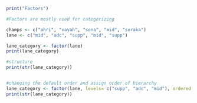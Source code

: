 ```r
print("Factors")

#Factors are mostly used for categorizing
```

```r
champs <- c("ahri", "xayah", "sona", "mid", "soraka")
lane <- c("mid", "adc", "supp", "mid", "supp")

lane_category <- factor(lane)
print(lane_category)

#structure
print(str(lane_category))


#changing the default order and assign order of hierarchy
lane_category <- factor(lane, levels= c("supp", "adc", "mid"), ordered = TRUE)
print(str(lane_category))
```

